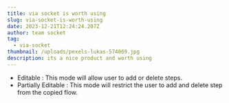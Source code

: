```yaml
---
title: via socket is worth using
slug: via-socket-is-worth-using
date: 2023-12-21T12:24:24.207Z
author: team socket
tag:
  - via-socket
thumbnail: /uploads/pexels-lukas-574069.jpg
description: its a nice product and worth using
---
```



* Editable : This mode will allow user to add or delete steps.
* Partially Editable : This mode will restrict the user to add and delete step from the copied flow.